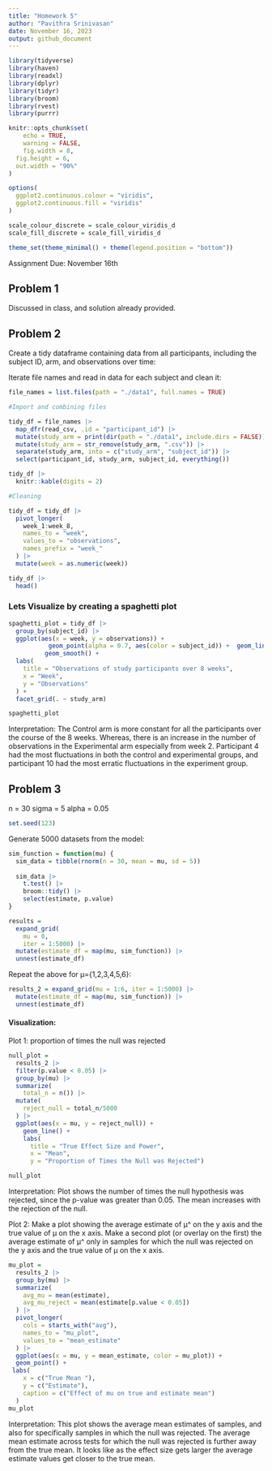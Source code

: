 ```yaml
---
title: "Homework 5"
author: "Pavithra Srinivasan"
date: November 16, 2023
output: github_document
---
```



```r
library(tidyverse)
library(haven)
library(readxl)
library(dplyr)
library(tidyr)
library(broom)
library(rvest)
library(purrr)

knitr::opts_chunk$set(
	echo = TRUE,
	warning = FALSE,
	fig.width = 8, 
  fig.height = 6,
  out.width = "90%"
)

options(
  ggplot2.continuous.colour = "viridis",
  ggplot2.continuous.fill = "viridis"
)

scale_colour_discrete = scale_colour_viridis_d
scale_fill_discrete = scale_fill_viridis_d

theme_set(theme_minimal() + theme(legend.position = "bottom"))
```

Assignment Due: November 16th 

## Problem 1

Discussed in class, and solution already provided. 

## Problem 2

Create a tidy dataframe containing data from all participants, including the subject ID, arm, and observations over time: 

Iterate file names and read in data for each subject and clean it:
```r

file_names = list.files(path = "./data1", full.names = TRUE)

#Import and combining files

tidy_df = file_names |> 
  map_dfr(read_csv, .id = "participant_id") |> 
  mutate(study_arm = print(dir(path = "./data1", include.dirs = FALSE))) |> 
  mutate(study_arm = str_remove(study_arm, ".csv")) |> 
  separate(study_arm, into = c("study_arm", "subject_id")) |> 
  select(participant_id, study_arm, subject_id, everything())

tidy_df |> 
  knitr::kable(digits = 2)

#Cleaning

tidy_df = tidy_df |> 
  pivot_longer(
    week_1:week_8,
    names_to = "week",
    values_to = "observations",
    names_prefix = "week_"
  ) |> 
  mutate(week = as.numeric(week))

tidy_df |> 
  head()

```

### Lets Visualize by creating a spaghetti plot

```r

spaghetti_plot = tidy_df |>
  group_by(subject_id) |> 
  ggplot(aes(x = week, y = observations)) + 
           geom_point(alpha = 0.7, aes(color = subject_id)) +  geom_line(alpha = 0.7, aes(color = subject_id)) +
          geom_smooth() +
  labs(
    title = "Observations of study participants over 8 weeks",
    x = "Week",
    y = "Observations"
  ) +
  facet_grid(. ~ study_arm)

spaghetti_plot
```

Interpretation: The Control arm is more constant for all the participants over the course of the 8 weeks. Whereas, there is an increase in the number of observations in the Experimental arm especially from week 2. Participant 4 had the most fluctuations in both the control and experimental groups, and participant 10 had the most erratic fluctuations in the experiment group. 

## Problem 3
n = 30
sigma = 5
alpha = 0.05

```r
set.seed(123)
```

Generate 5000 datasets from the model:

```r
sim_function = function(mu) {
  sim_data = tibble(rnorm(n = 30, mean = mu, sd = 5))
  
  sim_data |> 
    t.test() |> 
    broom::tidy() |> 
    select(estimate, p.value)
}

results = 
  expand_grid(
    mu = 0,
    iter = 1:5000) |> 
  mutate(estimate_df = map(mu, sim_function)) |> 
  unnest(estimate_df)
```

Repeat the above for μ={1,2,3,4,5,6}:
```r
results_2 = expand_grid(mu = 1:6, iter = 1:5000) |> 
  mutate(estimate_df = map(mu, sim_function)) |> 
  unnest(estimate_df)
```

#### Visualization:

Plot 1: proportion of times the null was rejected 

```r
null_plot = 
  results_2 |> 
  filter(p.value < 0.05) |> 
  group_by(mu) |> 
  summarize(
    total_n = n()) |> 
  mutate(
    reject_null = total_n/5000
  ) |> 
  ggplot(aes(x = mu, y = reject_null)) + 
    geom_line() + 
    labs(
      title = "True Effect Size and Power",
      x = "Mean",
      y = "Proportion of Times the Null was Rejected")

null_plot
```
Interpretation: Plot shows the number of times the null hypothesis was rejected, since the p-value was greater than 0.05. The mean increases with the rejection of the null. 

Plot 2: Make a plot showing the average estimate of μ^ on the y axis and the true value of μ
 on the x axis. Make a second plot (or overlay on the first) the average estimate of μ^
 only in samples for which the null was rejected on the y axis and the true value of μ
 on the x axis.

```r
mu_plot = 
  results_2 |> 
  group_by(mu) |> 
  summarize(
    avg_mu = mean(estimate),
    avg_mu_reject = mean(estimate[p.value < 0.05])
  ) |> 
  pivot_longer(
    cols = starts_with("avg"),
    names_to = "mu_plot",
    values_to = "mean_estimate"
  ) |> 
  ggplot(aes(x = mu, y = mean_estimate, color = mu_plot)) + 
  geom_point() +
 labs(
    x = c("True Mean "),
    y = c("Estimate"),
    caption = c("Effect of mu on true and estimate mean")
  )
mu_plot
```
Interpretation: This plot shows the average mean estimates of samples, and also for specifically samples in which the null was rejected. The average mean estimate across tests for which the null was rejected is further away from the true mean. It looks like as the effect size gets larger the average  estimate values get closer to the true mean. 
